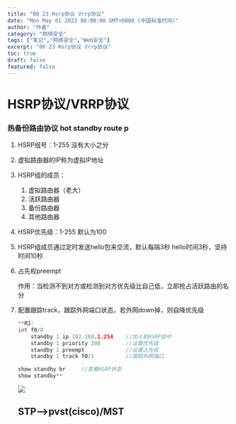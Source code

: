 ```yaml
---
title: "00 23 Hsrp协议 Vrrp协议"
date: "Mon May 01 2023 08:00:00 GMT+0800 (中国标准时间)"
author: "作者"
category: "网络安全"
tags: ["笔记","网络安全","Web安全"]
excerpt: "00 23 Hsrp协议 Vrrp协议"
toc: true
draft: false
featured: false
---
```


# HSRP协议/VRRP协议

### 热备份路由协议  hot  standby route p

1. HSRP组号：1-255 没有大小之分
2. 虚拟路由器的IP称为虚拟IP地址
3. HSRP组的成员：
    1. 虚拟路由器（老大）
    2. 活跃路由器
    3. 备份路由器
    4. 其他路由器
4. HSRP优先级：1-255  默认为100
5. HSRP组成员通过定时发送hello包来交流，默认每隔3秒
hello时间3秒，坚持时间10秒
6. 占先权preempt
    
    作用：当检测不到对方或检测到对方优先级比自己低，立即抢占活跃路由的名分
    
7. 配置跟踪track，跟踪外网端口状态，若外网down掉，则自降优先级
    
    ```cpp
    **R1:
    int f0/0
    	standby 1 ip 192.168.1.254    //加入到HSRP组中
    	standby 1 priority 200        //设置优先级
    	standby 1 preempt             //设置占先权
    	standby 1 track f0/1          //跟踪外网端口
    
    show standby br     //查看HSRP状态
    show standby** 
    ```
    
    ![](https://cdn.jsdelivr.net/gh/yy0691/img-bed@main/Net_Safe_Notion/Untitled%2093.png)
    
    ## STP—>pvst(cisco)/MST